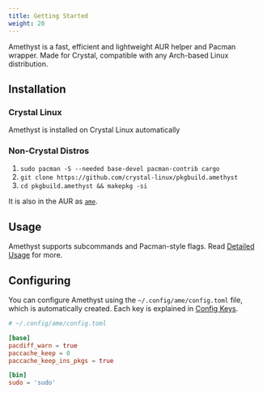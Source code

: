 ```yaml
---
title: Getting Started
weight: 20
---
```


Amethyst is a fast, efficient and lightweight AUR helper and Pacman wrapper. Made for Crystal, compatible with any Arch-based Linux distribution.

## Installation

### Crystal Linux

Amethyst is installed on Crystal Linux automatically

### Non-Crystal Distros

1. `sudo pacman -S --needed base-devel pacman-contrib cargo`
2. `git clone https://github.com/crystal-linux/pkgbuild.amethyst`
3. `cd pkgbuild.amethyst && makepkg -si`

It is also in the AUR as [`ame`](https://aur.archlinux.org/packages/ame).

## Usage

Amethyst supports subcommands and Pacman-style flags. Read [Detailed Usage](usage) for more.

## Configuring

You can configure Amethyst using the `~/.config/ame/config.toml` file, which is automatically created. Each key is explained in [Config Keys](config).

```toml
# ~/.config/ame/config.toml

[base]
pacdiff_warn = true
paccache_keep = 0
paccache_keep_ins_pkgs = true

[bin]
sudo = 'sudo'
```
